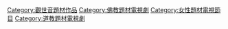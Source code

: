 [[Category:觀世音題材作品|Category:觀世音題材作品]]
[[Category:佛教題材電視劇|Category:佛教題材電視劇]]
[[Category:女性題材電視節目|Category:女性題材電視節目]]
[[Category:道教題材電視劇|Category:道教題材電視劇]]